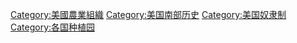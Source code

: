 [[Category:美國農業組織|Category:美國農業組織]]
[[Category:美国南部历史|Category:美国南部历史]]
[[Category:美国奴隶制|Category:美国奴隶制]]
[[Category:各国种植园|Category:各国种植园]]